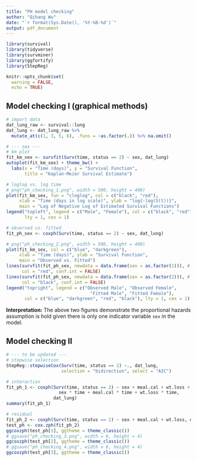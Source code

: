 ```yaml
---
title: "PH model checking"
author: "Qihang Wu"
date: "`r format(Sys.Date(), '%Y-%B-%d')`"
output: pdf_document
---
```


```r
library(survival)
library(tidyverse)
library(survminer)
library(ggfortify)
library(StepReg)

knitr::opts_chunk$set(
  warning = FALSE,
  echo = TRUE)
```


## Model checking I (graphical methods)
```r
# import data
dat_lung_raw <- survival::lung
dat_lung <- dat_lung_raw %>% 
  mutate_at(c(1, 3, 5, 6), .funs = ~as.factor(.)) %>% na.omit()

# --- sex ---
# km plot
fit_km_sex <- survfit(Surv(time, status == 2) ~ sex, dat_lung)
autoplot(fit_km_sex) + theme_bw() +
  labs(x = "Time (days)", y = "Survival Function",
       title = "Kaplan-Meier Survival Estimate")

# loglog vs. log time
# png("ph_checking_1.png", width = 500, height = 400)
plot(fit_km_sex, fun = "cloglog", col = c("black", "red"),
     xlab = "Time (days in log scale)", ylab = "log{-log(S(t))}",
     main = "Log of Negative Log of Estimated Survival Functions")
legend("topleft", legend = c("Male", "Female"), col = c("black", "red"), 
       lty = 1, cex = 1)

# observed vs. fitted
fit_ph_sex <- coxph(Surv(time, status == 2) ~ sex, dat_lung)

# png("ph_checking_2.png", width = 500, height = 400)
plot(fit_km_sex, col = c("blue", "darkgreen"),
     xlab = "Time (days)", ylab = "Survival Function",
     main = "Observed vs. Fitted")
lines(survfit(fit_ph_sex, newdata = data.frame(sex = as.factor(1))), # male
      col = "red", conf.int = FALSE)
lines(survfit(fit_ph_sex, newdata = data.frame(sex = as.factor(2))), # female
      col = "black", conf.int = FALSE)
legend("topright", legend = c("Observed Male", "Observed Female",
                                "Fitted Male", "Fitted Female"), 
       col = c("blue", "darkgreen", "red", "black"), lty = 1, cex = 1)
```

**Interpretation:** The above two figures demonstrate the proportional hazards assumption is hold given there is only one indicator variable `sex` in the model.

## Model checking II
```r
# --- to be updated ---
# stepwise selection
StepReg::stepwiseCox(Surv(time, status == 2) ~., dat_lung, 
                     selection = "bidirection", select = "AIC")

# interaction
fit_ph_1 <- coxph(Surv(time, status == 2) ~ sex + meal.cal + wt.loss +
                    sex * time + meal.cal * time + wt.loss * time, 
                  dat_lung)
summary(fit_ph_1)

# residual
fit_ph_2 <- coxph(Surv(time, status == 2) ~ sex + meal.cal + wt.loss, dat_lung)
test_ph <- cox.zph(fit_ph_2)
ggcoxzph(test_ph[1], ggtheme = theme_classic())
# ggsave("ph_checking_3.png", width = 6, height = 4)
ggcoxzph(test_ph[2], ggtheme = theme_classic())
# ggsave("ph_checking_4.png", width = 6, height = 4)
ggcoxzph(test_ph[3], ggtheme = theme_classic())
```


